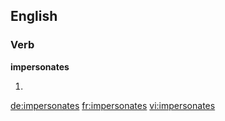 ==English==

===Verb===
'''impersonates'''

# {{third-person singular of|[[impersonate]]}}

[[de:impersonates]]
[[fr:impersonates]]
[[vi:impersonates]]